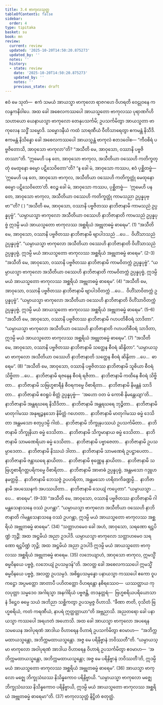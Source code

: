 ```yaml
---
title: 3.4 ဗာကုလသုတ္တ
tableOfContents: false
sidebar:
  order: 4
type: tipitaka
basket: su
book: mn
review:
  current: review
  updated: '2025-10-20T14:50:20.875273'
  updated_by: ''
  notes: ''
  history:
  - state: review
    date: '2025-10-20T14:50:20.875273'
    updated_by: ''
    notes: ''
    previous_state: draft
---
```



<DynamicBreadcrumb />


<ReviewStatus review={frontmatter.review} showDetails={true} />

<HypothesisAnnotation frontmatter={frontmatter} />

<Division number="209" book="mn" e="ch" v="24" p="405">

<Paragraph number="559" book="mn">
ဧဝံ မေ သုတံ—  ဧကံ သမယံ အာယသ္မာ ဗာကုလော ရာဇဂဟေ ဝိဟရတိ ဝေဠုဝနေ ကလန္ဒကနိဝါပေ. အထ ခေါ အစေလကဿပေါ အာယသ္မတော ဗာကုလဿ ပုရာဏဂိဟိသဟာယော ယေနာယသ္မာ ဗာကုလော တေနုပသင်္ကမိ; ဥပသင်္ကမိတွာ အာယသ္မတာ ဗာကုလေန သဒ္ဓိံ သမ္မောဒိ. သမ္မောဒနီယံ ကထံ သာရဏီယံ ဝီတိသာရေတွာ ဧကမန္တံ နိသီဒိ. ဧကမန္တံ နိသိန္နော ခေါ အစေလကဿပေါ အာယသ္မန္တံ ဗာကုလံ ဧတဒဝေါစ—
</Paragraph>

<Paragraph number="560" book="mn">
“ကီဝစိရံ ပဗ္ဗဇိတောသိ, အာဝုသော ဗာကုလာ”တိ? “အသီတိ မေ, အာဝုသော, ဝဿာနိ ပဗ္ဗဇိတဿာ”တိ. “ဣမေဟိ ပန တေ, အာဝုသော ဗာကုလ, အသီတိယာ ဝဿေဟိ ကတိက္ခတ္တုံ မေထုနော ဓမ္မော ပဋိသေဝိတော”တိ? “န ခေါ မံ, အာဝုသော ကဿပ, ဧဝံ ပုစ္ဆိတဗ္ဗံ—  ‘ဣမေဟိ ပန တေ, အာဝုသော ဗာကုလ, အသီတိယာ ဝဿေဟိ ကတိက္ခတ္တုံ မေထုနော ဓမ္မော ပဋိသေဝိတော’တိ. ဧဝဉ္စ ခေါ မံ, အာဝုသော ကဿပ, ပုစ္ဆိတဗ္ဗံ—  ‘ဣမေဟိ ပန တေ, အာဝုသော ဗာကုလ, အသီတိယာ ဝဿေဟိ ကတိက္ခတ္တုံ ကာမသညာ ဥပ္ပန္နပုဗ္ဗာ’”တိ? ( )
</Paragraph>

</Division>
<Division number="210" book="mn" e="ch" v="24" p="407">

<Paragraph number="561" book="mn">
“အသီတိ မေ, အာဝုသော, ဝဿာနိ ပဗ္ဗဇိတဿ နာဘိဇာနာမိ ကာမသညံ ဥပ္ပန္နပုဗ္ဗံ”. “ယမ္ပာယသ္မာ ဗာကုလော အသီတိယာ ဝဿေဟိ နာဘိဇာနာတိ ကာမသညံ ဥပ္ပန္နပုဗ္ဗံ ဣဒမ္ပိ မယံ အာယသ္မတော ဗာကုလဿ အစ္ဆရိယံ အဗ္ဘုတဓမ္မံ ဓာရေမ”. (1)
</Paragraph>

<Paragraph number="562" book="mn">
“အသီတိ မေ, အာဝုသော, ဝဿာနိ ပဗ္ဗဇိတဿ နာဘိဇာနာမိ ဗျာပါဒသညံ …ပေ…  ဝိဟိံသာသညံ ဥပ္ပန္နပုဗ္ဗံ”. “ယမ္ပာယသ္မာ ဗာကုလော အသီတိယာ ဝဿေဟိ နာဘိဇာနာတိ ဝိဟိံသာသညံ ဥပ္ပန္နပုဗ္ဗံ, ဣဒမ္ပိ မယံ အာယသ္မတော ဗာကုလဿ အစ္ဆရိယံ အဗ္ဘုတဓမ္မံ ဓာရေမ”. (2–3)
</Paragraph>

<Paragraph number="563" book="mn">
“အသီတိ မေ, အာဝုသော, ဝဿာနိ ပဗ္ဗဇိတဿ နာဘိဇာနာမိ ကာမဝိတက္ကံ ဥပ္ပန္နပုဗ္ဗံ”. “ယမ္ပာယသ္မာ ဗာကုလော အသီတိယာ ဝဿေဟိ နာဘိဇာနာတိ ကာမဝိတက္ကံ ဥပ္ပန္နပုဗ္ဗံ, ဣဒမ္ပိ မယံ အာယသ္မတော ဗာကုလဿ အစ္ဆရိယံ အဗ္ဘုတဓမ္မံ ဓာရေမ”. (4)
</Paragraph>

<Paragraph number="564" book="mn">
“အသီတိ မေ, အာဝုသော, ဝဿာနိ ပဗ္ဗဇိတဿ နာဘိဇာနာမိ ဗျာပါဒဝိတက္ကံ …ပေ…  ဝိဟိံသာဝိတက္ကံ ဥပ္ပန္နပုဗ္ဗံ”. “ယမ္ပာယသ္မာ ဗာကုလော အသီတိယာ ဝဿေဟိ နာဘိဇာနာတိ ဝိဟိံသာဝိတက္ကံ ဥပ္ပန္နပုဗ္ဗံ, ဣဒမ္ပိ မယံ အာယသ္မတော ဗာကုလဿ အစ္ဆရိယံ အဗ္ဘုတဓမ္မံ ဓာရေမ”. (5–6)
</Paragraph>

</Division>
<Division number="211" book="mn" e="ch" v="24">

<Paragraph number="565" book="mn">
“အသီတိ မေ, အာဝုသော, ဝဿာနိ ပဗ္ဗဇိတဿ နာဘိဇာနာမိ ဂဟပတိစီဝရံ သာဒိတာ”. “ယမ္ပာယသ္မာ ဗာကုလော အသီတိယာ ဝဿေဟိ နာဘိဇာနာတိ ဂဟပတိစီဝရံ သာဒိတာ, ဣဒမ္ပိ မယံ အာယသ္မတော ဗာကုလဿ အစ္ဆရိယံ အဗ္ဘုတဓမ္မံ ဓာရေမ”. (7)
</Paragraph>

<Paragraph number="566" book="mn">
“အသီတိ မေ, အာဝုသော, ဝဿာနိ ပဗ္ဗဇိတဿ နာဘိဇာနာမိ သတ္ထေန စီဝရံ ဆိန္ဒိတာ”. “ယမ္ပာယသ္မာ ဗာကုလော အသီတိယာ ဝဿေဟိ နာဘိဇာနာတိ သတ္ထေန စီဝရံ ဆိန္ဒိတာ …ပေ…  ဓာရေမ”. (8)
</Paragraph>

<Paragraph number="567" book="mn">
“အသီတိ မေ, အာဝုသော, ဝဿာနိ ပဗ္ဗဇိတဿ နာဘိဇာနာမိ သူစိယာ စီဝရံ သိဗ္ဗိတာ …ပေ…  နာဘိဇာနာမိ ရဇနေန စီဝရံ ရဇိတာ…  နာဘိဇာနာမိ ကထိနေ စီဝရံ သိဗ္ဗိတာ…  နာဘိဇာနာမိ သဗြဟ္မစာရီနံ စီဝရကမ္မေ ဝိစာရိတာ…  နာဘိဇာနာမိ နိမန္တနံ သာဒိတာ…  နာဘိဇာနာမိ ဧဝရူပံ စိတ္တံ ဥပ္ပန္နပုဗ္ဗံ—  ‘အဟော ဝတ မံ ကောစိ နိမန္တေယျာ’တိ…  နာဘိဇာနာမိ အန္တရဃရေ နိသီဒိတာ…  နာဘိဇာနာမိ အန္တရဃရေ ဘုဉ္ဇိတာ…  နာဘိဇာနာမိ မာတုဂါမဿ အနုဗျဉ္ဇနသော နိမိတ္တံ ဂဟေတာ…  နာဘိဇာနာမိ မာတုဂါမဿ ဓမ္မံ ဒေသိတာ အန္တမသော စတုပ္ပဒမ္ပိ ဂါထံ…  နာဘိဇာနာမိ ဘိက္ခုနုပဿယံ ဥပသင်္ကမိတာ…  နာဘိဇာနာမိ ဘိက္ခုနိယာ ဓမ္မံ ဒေသိတာ…  နာဘိဇာနာမိ သိက္ခမာနာယ ဓမ္မံ ဒေသိတာ…  နာဘိဇာနာမိ သာမဏေရိယာ ဓမ္မံ ဒေသိတာ…  နာဘိဇာနာမိ ပဗ္ဗာဇေတာ…  နာဘိဇာနာမိ ဥပသမ္ပာဒေတာ…  နာဘိဇာနာမိ နိဿယံ ဒါတာ…  နာဘိဇာနာမိ သာမဏေရံ ဥပဋ္ဌာပေတာ…  နာဘိဇာနာမိ ဇန္တာဃရေ နှာယိတာ…  နာဘိဇာနာမိ စုဏ္ဏေန နှာယိတာ…  နာဘိဇာနာမိ သဗြဟ္မစာရီဂတ္တပရိကမ္မေ ဝိစာရိတာ…  နာဘိဇာနာမိ အာဗာဓံ ဥပ္ပန္နပုဗ္ဗံ, အန္တမသော ဂဒ္ဒူဟနမတ္တမ္ပိ…  နာဘိဇာနာမိ ဘေသဇ္ဇံ ဥပဟရိတာ, အန္တမသော ဟရိတကိခဏ္ဍမ္ပိ…  နာဘိဇာနာမိ အပဿေနကံ အပဿယိတာ…  နာဘိဇာနာမိ သေယျံ ကပ္ပေတာ”. “ယမ္ပာယသ္မာ …ပေ…  ဓာရေမ”. (9–33)
</Paragraph>

<Paragraph number="568" book="mn">
“အသီတိ မေ, အာဝုသော, ဝဿာနိ ပဗ္ဗဇိတဿ နာဘိဇာနာမိ ဂါမန္တသေနာသနေ ဝဿံ ဥပဂန္တာ”. “ယမ္ပာယသ္မာ ဗာကုလော အသီတိယာ ဝဿေဟိ နာဘိဇာနာတိ ဂါမန္တသေနာသနေ ဝဿံ ဥပဂန္တာ, ဣဒမ္ပိ မယံ အာယသ္မတော ဗာကုလဿ အစ္ဆရိယံ အဗ္ဘုတဓမ္မံ ဓာရေမ”. (34)
</Paragraph>

<Paragraph number="569" book="mn">
“သတ္တာဟမေဝ ခေါ အဟံ, အာဝုသော, သရဏော ရဋ္ဌပိဏ္ဍံ ဘုဉ္ဇိံ; အထ အဋ္ဌမိယံ အညာ ဥဒပါဒိ. ယမ္ပာယသ္မာ ဗာကုလော သတ္တာဟမေဝ သရဏော ရဋ္ဌပိဏ္ဍံ ဘုဉ္ဇိ; အထ အဋ္ဌမိယံ အညာ ဥဒပါဒိ ဣဒမ္ပိ မယံ အာယသ္မတော ဗာကုလဿ အစ္ဆရိယံ အဗ္ဘုတဓမ္မံ ဓာရေမ. (35)
</Paragraph>

</Division>
<Division number="212" book="mn" e="ch" v="24">

<Paragraph number="570" book="mn">
လဘေယျာဟံ, အာဝုသော ဗာကုလ, ဣမသ္မိံ ဓမ္မဝိနယေ ပဗ္ဗဇ္ဇံ, လဘေယျံ ဥပသမ္ပဒန်”တိ. အလတ္ထ ခေါ အစေလကဿပေါ ဣမသ္မိံ ဓမ္မဝိနယေ ပဗ္ဗဇ္ဇံ, အလတ္ထ ဥပသမ္ပဒံ. အစိရူပသမ္ပန္နော ပနာယသ္မာ ကဿပေါ ဧကော ဝူပကဋ္ဌော အပ္ပမတ္တော အာတာပီ ပဟိတတ္တော ဝိဟရန္တော နစိရဿေဝ—  ယဿတ္ထာယ ကုလပုတ္တာ သမ္မဒေဝ အဂါရသ္မာ အနဂါရိယံ ပဗ္ဗဇန္တိ, တဒနုတ္တရံ—  ဗြဟ္မစရိယပရိယောသာနံ ဒိဋ္ဌေဝ ဓမ္မေ သယံ အဘိညာ သစ္ဆိကတွာ ဥပသမ္ပဇ္ဇ ဝိဟာသိ. “ခီဏာ ဇာတိ, ဝုသိတံ ဗြဟ္မစရိယံ, ကတံ ကရဏီယံ, နာပရံ ဣတ္ထတ္တာယာ”တိ အဗ္ဘညာသိ. အညတရော ခေါ ပနာယသ္မာ ကဿပေါ အရဟတံ အဟောသိ.
</Paragraph>

<Paragraph number="571" book="mn">
အထ ခေါ အာယသ္မာ ဗာကုလော အပရေန သမယေန အဝါပုရဏံ အာဒါယ ဝိဟာရေန ဝိဟာရံ ဥပသင်္ကမိတွာ ဧဝမာဟ—  “အဘိက္ကမထာယသ္မန္တော, အဘိက္ကမထာယသ္မန္တော. အဇ္ဇ မေ ပရိနိဗ္ဗာနံ ဘဝိဿတီ”တိ. “ယမ္ပာယသ္မာ ဗာကုလော အဝါပုရဏံ အာဒါယ ဝိဟာရေန ဝိဟာရံ ဥပသင်္ကမိတွာ ဧဝမာဟ—  ‘အဘိက္ကမထာယသ္မန္တော, အဘိက္ကမထာယသ္မန္တော; အဇ္ဇ မေ ပရိနိဗ္ဗာနံ ဘဝိဿတီ’တိ, ဣဒမ္ပိ မယံ အာယသ္မတော ဗာကုလဿ အစ္ဆရိယံ အဗ္ဘုတဓမ္မံ ဓာရေမ”. (36)
</Paragraph>

<Paragraph number="572" book="mn">
အာယသ္မာ ဗာကုလော မဇ္ဈေ ဘိက္ခုသံဃဿ နိသိန္နကောဝ ပရိနိဗ္ဗာယိ. “ယမ္ပာယသ္မာ ဗာကုလော မဇ္ဈေ ဘိက္ခုသံဃဿ နိသိန္နကောဝ ပရိနိဗ္ဗာယိ, ဣဒမ္ပိ မယံ အာယသ္မတော ဗာကုလဿ အစ္ဆရိယံ အဗ္ဘုတဓမ္မံ ဓာရေမာ”တိ. (37)

</Paragraph>
</Division>

<Paragraph number="573" type="center" book="mn">
ဗာကုလသုတ္တံ နိဋ္ဌိတံ စတုတ္ထံ.
</Paragraph>